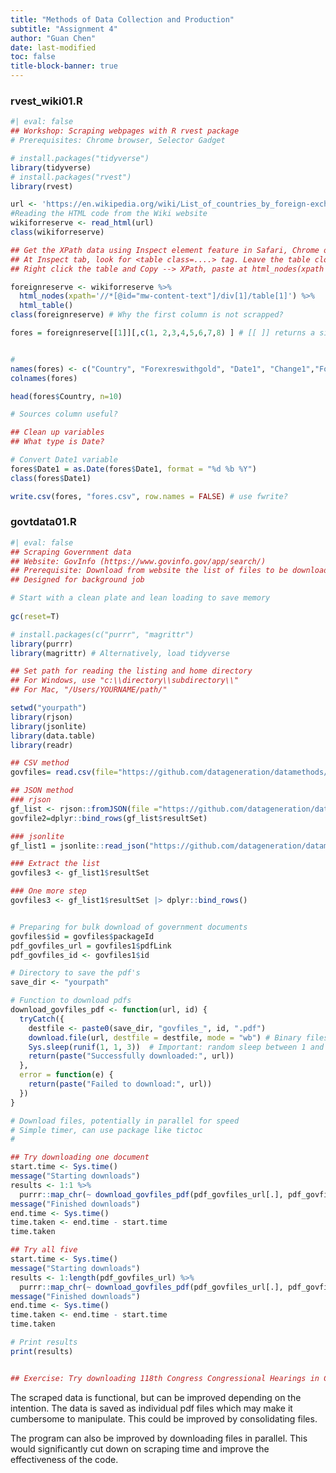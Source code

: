 ```yaml
---
title: "Methods of Data Collection and Production"
subtitle: "Assignment 4"
author: "Guan Chen"
date: last-modified
toc: false
title-block-banner: true
---
```


### rvest_wiki01.R 

```r
#| eval: false
## Workshop: Scraping webpages with R rvest package
# Prerequisites: Chrome browser, Selector Gadget

# install.packages("tidyverse")
library(tidyverse)
# install.packages("rvest")
library(rvest)

url <- 'https://en.wikipedia.org/wiki/List_of_countries_by_foreign-exchange_reserves'
#Reading the HTML code from the Wiki website
wikiforreserve <- read_html(url)
class(wikiforreserve)

## Get the XPath data using Inspect element feature in Safari, Chrome or Firefox
## At Inspect tab, look for <table class=....> tag. Leave the table close
## Right click the table and Copy --> XPath, paste at html_nodes(xpath =)

foreignreserve <- wikiforreserve %>%
  html_nodes(xpath='//*[@id="mw-content-text"]/div[1]/table[1]') %>%
  html_table()
class(foreignreserve) # Why the first column is not scrapped?

fores = foreignreserve[[1]][,c(1, 2,3,4,5,6,7,8) ] # [[ ]] returns a single element directly, without retaining the list structure.


# 
names(fores) <- c("Country", "Forexreswithgold", "Date1", "Change1","Forexreswithoutgold", "Date2","Change2", "Sources")
colnames(fores)

head(fores$Country, n=10)

# Sources column useful?

## Clean up variables
## What type is Date?

# Convert Date1 variable
fores$Date1 = as.Date(fores$Date1, format = "%d %b %Y")
class(fores$Date1)

write.csv(fores, "fores.csv", row.names = FALSE) # use fwrite?
```

### govtdata01.R

```r
#| eval: false
## Scraping Government data
## Website: GovInfo (https://www.govinfo.gov/app/search/)
## Prerequisite: Download from website the list of files to be downloaded
## Designed for background job

# Start with a clean plate and lean loading to save memory
 
gc(reset=T)

# install.packages(c("purrr", "magrittr")
library(purrr)
library(magrittr) # Alternatively, load tidyverse

## Set path for reading the listing and home directory
## For Windows, use "c:\\directory\\subdirectory\\"
## For Mac, "/Users/YOURNAME/path/"

setwd("yourpath")
library(rjson)
library(jsonlite)
library(data.table)
library(readr)

## CSV method
govfiles= read.csv(file="https://github.com/datageneration/datamethods/raw/refs/heads/master/webdata/govinfo-search-results-2024-10-13T07_10_42.csv", skip=2)

## JSON method
### rjson
gf_list <- rjson::fromJSON(file ="https://github.com/datageneration/datamethods/raw/refs/heads/master/webdata/govinfo-search-results-2024-10-13T07_18_29.json")
govfile2=dplyr::bind_rows(gf_list$resultSet)

### jsonlite
gf_list1 = jsonlite::read_json("https://github.com/datageneration/datamethods/raw/refs/heads/master/webdata/govinfo-search-results-2024-10-13T07_18_29.json")

### Extract the list
govfiles3 <- gf_list1$resultSet

### One more step
govfiles3 <- gf_list1$resultSet |> dplyr::bind_rows()


# Preparing for bulk download of government documents
govfiles$id = govfiles$packageId
pdf_govfiles_url = govfiles1$pdfLink
pdf_govfiles_id <- govfiles1$id

# Directory to save the pdf's
save_dir <- "yourpath"

# Function to download pdfs
download_govfiles_pdf <- function(url, id) {
  tryCatch({
    destfile <- paste0(save_dir, "govfiles_", id, ".pdf")
    download.file(url, destfile = destfile, mode = "wb") # Binary files
    Sys.sleep(runif(1, 1, 3))  # Important: random sleep between 1 and 3 seconds to avoid suspicion of "hacking" the server
    return(paste("Successfully downloaded:", url))
  },
  error = function(e) {
    return(paste("Failed to download:", url))
  })
}

# Download files, potentially in parallel for speed
# Simple timer, can use package like tictoc
# 

## Try downloading one document
start.time <- Sys.time()
message("Starting downloads")
results <- 1:1 %>% 
  purrr::map_chr(~ download_govfiles_pdf(pdf_govfiles_url[.], pdf_govfiles_id[.]))
message("Finished downloads")
end.time <- Sys.time()
time.taken <- end.time - start.time
time.taken

## Try all five
start.time <- Sys.time()
message("Starting downloads")
results <- 1:length(pdf_govfiles_url) %>% 
  purrr::map_chr(~ download_govfiles_pdf(pdf_govfiles_url[.], pdf_govfiles_id[.]))
message("Finished downloads")
end.time <- Sys.time()
time.taken <- end.time - start.time
time.taken

# Print results
print(results)


## Exercise: Try downloading 118th Congress Congressional Hearings in Committee on Foreign Affairs?
```

The scraped data is functional, but can be improved depending on the intention. The data is saved as individual pdf files which may make it cumbersome to manipulate. This could be improved by consolidating files.

The program can also be improved by downloading files in parallel. This would significantly cut down on scraping time and improve the effectiveness of the code.
